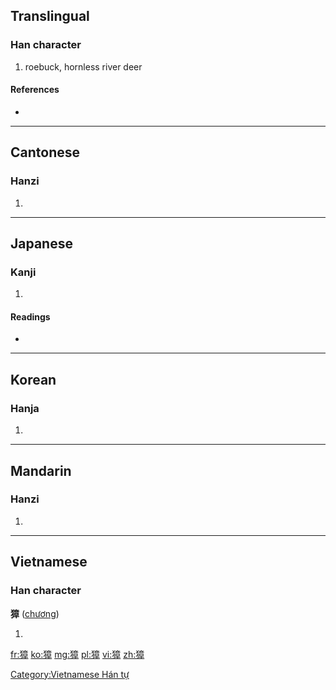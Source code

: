 ==Translingual==

===Han character===
{{Han char|rn=94|rad=犬|as=11|sn=14|four=4024<sub>6</sub>|canj=大竹卜廿十 (KHYTJ)}}

# roebuck, hornless river deer

====References====
* {{Han ref|kx=0717.350|dkj=20643|dj=1129.130|hdz=21366.040|uh=7350|ud=29520|bh=BABC|bd=47804}}

----

==Cantonese==

===Hanzi===
{{yue-hanzi|jyut=|y=jeung1}}

# {{defn|Cantonese|sort=犬11}}

----

==Japanese==

===Kanji===
{{ja-kanji|grade=|rs=犬11}}

# {{defn|Japanese|sort=犬11}}

====Readings====
* {{ja-readings|on=[[しょう]] (shō)|kun=[[のろ]] (noro)|nanori=}}

----

==Korean==

===Hanja===
{{ko-hanja|hangeul=장|eumhun=|rv=jang|mr=chang|y=cang}}

# {{defn|Korean|sort=犬11}}

----

==Mandarin==

===Hanzi===
{{cmn-hanzi|pin=[[bèn]] ([[ben4]]), [[zhāng]] ([[zhang1]])|wg=pen<sup>4</sup>, chang<sup>1</sup>}}

# {{defn|Mandarin|sort=犬11}}

----

==Vietnamese==

===Han character===
'''獐''' ([[chương]])

# {{defn|Vietnamese}}

[[Category:Vietnamese Hán tự]]

[[fr:獐]]
[[ko:獐]]
[[mg:獐]]
[[pl:獐]]
[[vi:獐]]
[[zh:獐]]